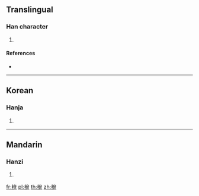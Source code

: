 ==Translingual==

===Han character===
{{Han char|rn=75|rad=木|as=14|sn=18|four=44916|canj=DKSR,XDKSR|ids=⿰木奩}}

# {{defn|Han|sort=木14}}

====References====
* {{Han ref|kx=0558.400|dkj=15738|dj=0948.120|hdz=21308.070|uh=6AB6|ud=27318|bh=EFE3|bd=61411}}

----

==Korean==

===Hanja===
{{ko-hanja|hangeul=염|eumhun=|rv=yeom|mr=yŏm|y=yem}}

# {{defn|lang=ko|sort=木14}}

----

==Mandarin==

===Hanzi===
{{cmn-hanzi|pin=[[qiān]] ([[qian1]])|wg=ch'ien<sup>1</sup}}

# {{defn|lang=cmn|sort=木14}}

[[fr:檶]]
[[pl:檶]]
[[th:檶]]
[[zh:檶]]